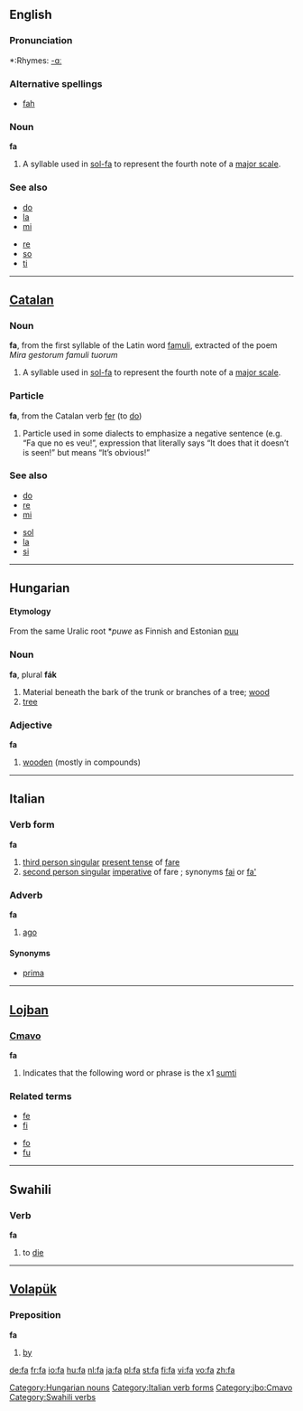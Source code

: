 {{see|fá|fä|få}}
==English==

===Pronunciation===
*:Rhymes: [[Rhymes:English:-ɑː|-ɑː]]

===Alternative spellings===
*[[fah]]

===Noun===
'''fa'''

# {{music}} A syllable used in [[sol-fa]] to represent the fourth note of a [[major scale]].

===See also===
{{top}}
*[[do]]
*[[la]]
*[[mi]]
{{mid}}
*[[re]]
*[[so]]
*[[ti]]
{{bottom}}

----

==[[Catalan]]==

===Noun===
'''fa''', from the first syllable of the Latin word [[famuli]], extracted of the poem ''Mira gestorum famuli tuorum''

# {{music}} A syllable used in [[sol-fa]] to represent the fourth note of a [[major scale]].

===Particle===
'''fa''', from the Catalan verb [[fer]] (to [[do]])

# Particle used in some dialects to emphasize a negative sentence (e.g. “Fa que no es veu!”, expression that literally says “It does that it doesn’t is seen!” but means “It’s obvious!”

===See also===
{{top}}
*[[do]]
*[[re]]
*[[mi]]
{{mid}}
*[[sol]]
*[[la]]
*[[si]]
{{bottom}}

----

==Hungarian==

====Etymology====
From the same Uralic root *''puwe'' as Finnish and Estonian [[puu]]

===Noun===
'''fa''', plural '''fák'''

# Material beneath the bark of the trunk or branches of a tree; [[wood]]
# [[tree]]

[[Category:Hungarian nouns]]

===Adjective===
'''fa'''

# [[wooden]] (mostly in compounds)

----

==Italian==

===Verb form===
'''fa'''

# [[third person singular]] [[present tense]] of [[fare#Italian|fare]]
# [[second person singular]] [[imperative]] of fare ; synonyms [[fai]] or [[fa']]

[[Category:Italian verb forms]]

===Adverb===
'''fa'''

# [[ago]]

====Synonyms====
*[[prima]]

----

==[[Lojban]]==

===[[Cmavo]]===
'''fa'''

# Indicates that the following word or phrase is the x1 [[sumti]]

===Related terms===
{{top}}
*[[fe]]
*[[fi]]
{{mid}}
*[[fo]]
*[[fu]]
{{bottom}}

[[Category:jbo:Cmavo]]

----

==Swahili==

===Verb===
'''fa'''

# to [[die]]

[[Category:Swahili verbs]]

----

==[[Volapük]]==

===Preposition===
'''fa'''

# [[by]] {{italbrac|indicating an agent}}

[[de:fa]]
[[fr:fa]]
[[io:fa]]
[[hu:fa]]
[[nl:fa]]
[[ja:fa]]
[[pl:fa]]
[[st:fa]]
[[fi:fa]]
[[vi:fa]]
[[vo:fa]]
[[zh:fa]]